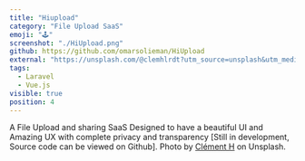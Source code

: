```yaml
---
title: "Hiupload"
category: "File Upload SaaS"
emoji: "🕹️"
screenshot: "./HiUpload.png"
github: https://github.com/omarsolieman/HiUpload
external: "https://unsplash.com/@clemhlrdt?utm_source=unsplash&utm_medium=referral&utm_content=creditCopyText"
tags:
  - Laravel
  - Vue.js
visible: true
position: 4
---
```


A File Upload and sharing SaaS Designed to have a beautiful UI and Amazing UX with complete privacy and transparency [Still in development, Source code can be viewed on Github]. Photo by <a href="https://unsplash.com/@clemhlrdt?utm_source=unsplash&utm_medium=referral&utm_content=creditCopyText" target="_blank" rel="nofollow noopener noreferrer" aria-label="External Link">Clément H</a> on Unsplash.
